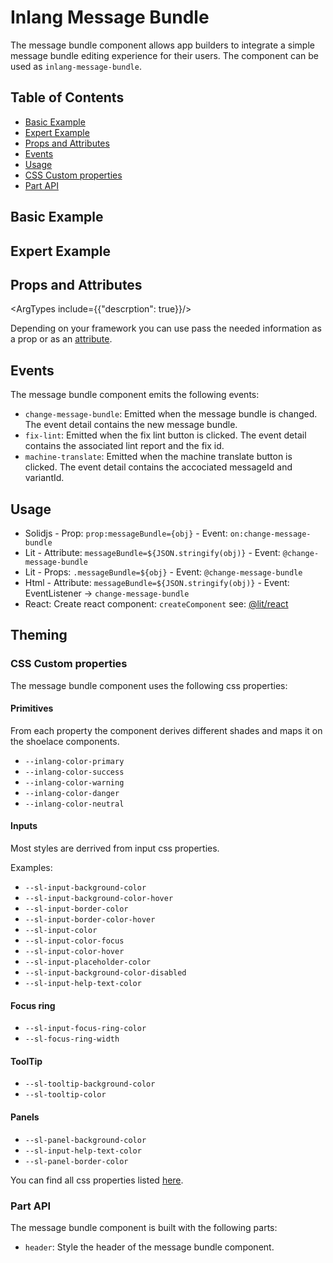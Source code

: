 
<Meta of={InlangMessageBundle} />

# Inlang Message Bundle

The message bundle component allows app builders to integrate a simple message bundle editing experience for their users. The component can be used as `inlang-message-bundle`.

## Table of Contents
- [Basic Example](#basic-example)
- [Expert Example](#expert-example)
- [Props and Attributes](#props-and-attributes)
- [Events](#events)
- [Usage](#usage)
- [CSS Custom properties](#css-custom-properties)
- [Part API](#part-api)

## Basic Example

<Canvas>
    <Story of={InlangMessageBundle.Simple} />
</Canvas>

## Expert Example

<Canvas>
    <Story of={InlangMessageBundle.Complex} />
</Canvas>

## Props and Attributes

<ArgTypes include={{"descrption": true}}/>

Depending on your framework you can use pass the needed information as a prop or as an [attribute](https://lit.dev/docs/components/properties/#attributes).

## Events

The message bundle component emits the following events:

- `change-message-bundle`: Emitted when the message bundle is changed. The event detail contains the new message bundle.
- `fix-lint`: Emitted when the fix lint button is clicked. The event detail contains the associated lint report and the fix id.
- `machine-translate`: Emitted when the machine translate button is clicked. The event detail contains the accociated messageId and variantId.

## Usage

- Solidjs - Prop: `prop:messageBundle={obj}` - Event: `on:change-message-bundle`
- Lit - Attribute: `messageBundle=${JSON.stringify(obj)}` - Event: `@change-message-bundle`
- Lit - Props: `.messageBundle=${obj}` - Event: `@change-message-bundle`
- Html - Attribute: `messageBundle=${JSON.stringify(obj)}` - Event: EventListener -> `change-message-bundle`
- React: Create react component: `createComponent` see: [@lit/react](https://lit.dev/docs/frameworks/react/#createcomponent)


## Theming

<Canvas>
    <Story of={InlangMessageBundle.Styled} />
</Canvas>

### CSS Custom properties

The message bundle component uses the following css properties:

#### Primitives

From each property the component derives different shades and maps it on the shoelace components.

- `--inlang-color-primary`
- `--inlang-color-success`
- `--inlang-color-warning`
- `--inlang-color-danger`
- `--inlang-color-neutral`

#### Inputs

Most styles are derrived from input css properties.

Examples:
- `--sl-input-background-color`
- `--sl-input-background-color-hover`
- `--sl-input-border-color`
- `--sl-input-border-color-hover`
- `--sl-input-color`
- `--sl-input-color-focus`
- `--sl-input-color-hover`
- `--sl-input-placeholder-color`
- `--sl-input-background-color-disabled`
- `--sl-input-help-text-color`

#### Focus ring
- `--sl-input-focus-ring-color`
- `--sl-focus-ring-width`

#### ToolTip
- `--sl-tooltip-background-color`
- `--sl-tooltip-color`

#### Panels
- `--sl-panel-background-color`
- `--sl-input-help-text-color`
- `--sl-panel-border-color`

You can find all css properties listed [here](https://shoelace.style/tokens/more).

### Part API

The message bundle component is built with the following parts:

- `header`: Style the header of the message bundle component.
